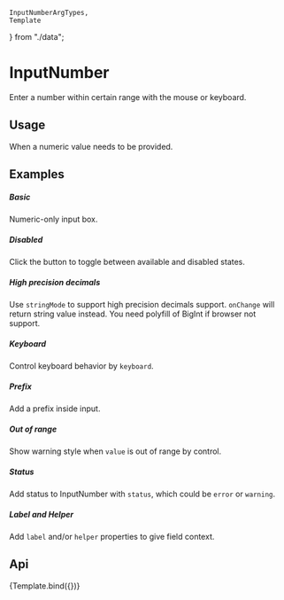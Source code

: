     InputNumberArgTypes,
    Template
} from "./data";


<Meta
    title="Design System/DataEntry/InputNumber"
    argTypes={InputNumberArgTypes}
/>

<style></style>

# InputNumber

Enter a number within certain range with the mouse or keyboard.

## Usage

When a numeric value needs to be provided.

## Examples

##### Basic

Numeric-only input box.

<CustomCanvas content={Exemples.Basic} source={Sources.Basic} />

##### Disabled

Click the button to toggle between available and disabled states.

<CustomCanvas content={Exemples.Disabled} source={Sources.Disabled} />

##### High precision decimals

Use `stringMode` to support high precision decimals support. `onChange` will return string value instead. You need polyfill of BigInt if browser not support.

<CustomCanvas content={Exemples.Precision} source={Sources.Precision} />

##### Keyboard

Control keyboard behavior by `keyboard`.

<CustomCanvas content={Exemples.Keyboard} source={Sources.Keyboard} />

##### Prefix

Add a prefix inside input.

<CustomCanvas content={Exemples.Prefix} source={Sources.Prefix} />

##### Out of range

Show warning style when `value` is out of range by control.

<CustomCanvas content={Exemples.Outrange} source={Sources.Outrange} />

##### Status

Add status to InputNumber with `status`, which could be `error` or `warning`.

<CustomCanvas content={Exemples.Status} source={Sources.Status} />

##### Label and Helper

Add `label` and/or `helper` properties to give field context.

<CustomCanvas content={Exemples.Wrapper} source={Sources.Wrapper} />

## Api

<Canvas>
    <Story name="InputNumber">{Template.bind({})}</Story>
</Canvas>

<Controls story="InputNumber" />